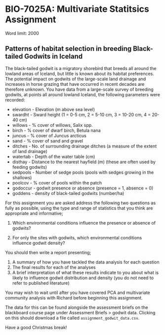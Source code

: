 # BIO-7025A: Multivariate Statitsics Assignment

Word limit: 2000

## Patterns of habitat selection in breeding Black-tailed Godwits in Iceland

The black-tailed godwit is a migratory shorebird that breeds all around the lowland areas of Iceland, but little is known about its habitat preferences. The potential impact on godwits of the large-scale land drainage and increases in horse grazing that have occurred in recent decades are therefore unknown. You have data from a large-scale survey of breeding godwits, at points all around lowland Iceland, the following parameters were recorded:

* elevation -	Elevation (m above sea level)
* swardht -	Sward height (1 = 0-5 cm, 2 = 5-10 cm, 3 = 10-20 cm, 4 = 20-40 cm)
* willows -	% cover of willows, Salix spp.
* birch -	% cover of dwarf birch, Betula nana
* juncus - % cover of Juncus arcticus
* sand - % cover of sand and gravel
* ditches - No. of surrounding drainage ditches (a measure of the extent of land drainage)
* watertab -	Depth of the water table (cm)
* disthay -	Distance to the nearest hayfield (m) (these are often used by feeding godwits)
* sedpools -	Number of sedge pools (pools with sedges growing in the shallows)
* poolcov -	% cover of pools within the patch
* godoccur -	godwit presence or absence (presence = 1, absence = 0)
* goddens -	density of black-tailed godwits (number/ha)

For this assignment you are asked address the following two questions as fully as possible, using the type and range of statistics that you think are appropriate and informative;

1)	Which environmental conditions influence the presence or absence of godwits?

2)	For only the sites with godwits, which environmental conditions influence godwit density?

You should then write a report presenting; 

1) A summary of how you have tackled the data analysis for each question
2) The final results for each of the analyses
3) A brief interpretation of what these results indicate to you about what is likely to influence godwit distribution and density (you do not need to refer to published literature)

You may wish to wait until after you have covered PCA and multivariate community analysis with Richard before beginning this assignment. 

The data for this can be found alongside the assessment briefs on the blackboard course page under Assessment Briefs > godwit data. Clicking on this should download a file called `assignment_godwit_data.csv`.

Have a good Christmas break!
